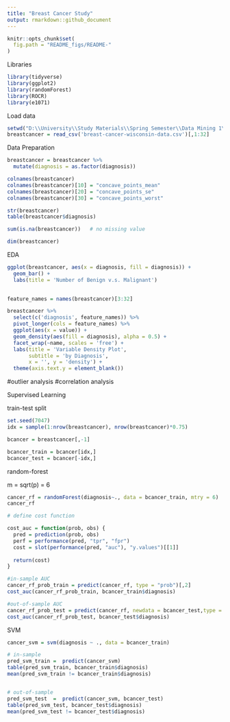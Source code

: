 ```yaml
---
title: "Breast Cancer Study"
output: rmarkdown::github_document
---
```

```r
knitr::opts_chunk$set(
  fig.path = "README_figs/README-"
)
```

Libraries
```r
library(tidyverse)
library(ggplot2)
library(randomForest)
library(ROCR)
library(e1071)
```


Load data
```r
setwd("D:\\University\\Study Materials\\Spring Semester\\Data Mining 1\\Final Project")
breastcancer = read_csv('breast-cancer-wisconsin-data.csv')[,1:32]
```

Data Preparation

```r
breastcancer = breastcancer %>%
  mutate(diagnosis = as.factor(diagnosis))

colnames(breastcancer)
colnames(breastcancer)[10] = "concave_points_mean" 
colnames(breastcancer)[20] = "concave_points_se" 
colnames(breastcancer)[30] = "concave_points_worst" 

str(breastcancer)
table(breastcancer$diagnosis)

sum(is.na(breastcancer))   # no missing value

dim(breastcancer)
```

EDA

```r
ggplot(breastcancer, aes(x = diagnosis, fill = diagnosis)) +
  geom_bar() +
  labs(title = 'Number of Benign v.s. Malignant')

  
feature_names = names(breastcancer)[3:32]

breastcancer %>%
  select(c('diagnosis', feature_names)) %>%
  pivot_longer(cols = feature_names) %>%
  ggplot(aes(x = value)) +
  geom_density(aes(fill = diagnosis), alpha = 0.5) +
  facet_wrap(~name, scales = 'free') +
  labs(title = 'Variable Density Plot',
       subtitle = 'by Diagnosis',
       x = '', y = 'density') +
  theme(axis.text.y = element_blank())
```

#outlier analysis
#correlation analysis

Supervised Learning

train-test split

```r
set.seed(7047)
idx = sample(1:nrow(breastcancer), nrow(breastcancer)*0.75)

bcancer = breastcancer[,-1]

bcancer_train = bcancer[idx,]
bcancer_test = bcancer[-idx,]
```

random-forest

m = sqrt(p) = 6

```r
cancer_rf = randomForest(diagnosis~., data = bcancer_train, mtry = 6)
cancer_rf

# define cost function

cost_auc = function(prob, obs) {
  pred = prediction(prob, obs)
  perf = performance(pred, "tpr", "fpr")
  cost = slot(performance(pred, "auc"), "y.values")[[1]]
  
  return(cost)
}

#in-sample AUC
cancer_rf_prob_train = predict(cancer_rf, type = "prob")[,2]
cost_auc(cancer_rf_prob_train, bcancer_train$diagnosis)

#out-of-sample AUC
cancer_rf_prob_test = predict(cancer_rf, newdata = bcancer_test,type = "prob")[,2]
cost_auc(cancer_rf_prob_test, bcancer_test$diagnosis)

```

SVM

```r
cancer_svm = svm(diagnosis ~ ., data = bcancer_train)

# in-sample
pred_svm_train =  predict(cancer_svm)
table(pred_svm_train, bcancer_train$diagnosis)
mean(pred_svm_train != bcancer_train$diagnosis)


# out-of-sample 
pred_svm_test  =  predict(cancer_svm, bcancer_test)
table(pred_svm_test, bcancer_test$diagnosis)
mean(pred_svm_test != bcancer_test$diagnosis)
```